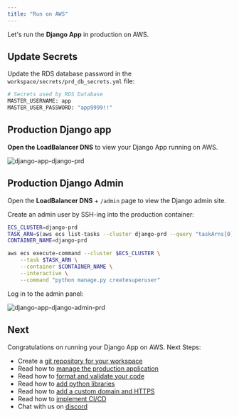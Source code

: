 ```yaml
---
title: "Run on AWS"
---
```


Let's run the **Django App** in production on AWS.

<Snippet file="aws-setup.mdx" />

## Update Secrets

Update the RDS database password in the `workspace/secrets/prd_db_secrets.yml` file:

```python workspace/secrets/prd_db_secrets.yml
# Secrets used by RDS Database
MASTER_USERNAME: app
MASTER_USER_PASSWORD: "app9999!!"
```

<Snippet file="create-llm-app-aws-resources.mdx" />

## Production Django app

**Open the LoadBalancer DNS** to view your Django App running on AWS.

![django-app-django-prd](/images/django-app-django-prd.png)

## Production Django Admin

Open the **LoadBalancer DNS** + `/admin` page to view the Django admin site.

Create an admin user by SSH-ing into the production container:

```bash
ECS_CLUSTER=django-prd
TASK_ARN=$(aws ecs list-tasks --cluster django-prd --query "taskArns[0]" --output text)
CONTAINER_NAME=django-prd

aws ecs execute-command --cluster $ECS_CLUSTER \
    --task $TASK_ARN \
    --container $CONTAINER_NAME \
    --interactive \
    --command "python manage.py createsuperuser"
```

Log in to the admin panel:

![django-app-django-admin-prd](/images/django-app-django-admin-prd.png)

<Snippet file="llm-app-update-production.mdx" />

<Snippet file="llm-app-delete-aws-resources.mdx" />

## Next

Congratulations on running your Django App on AWS. Next Steps:

- Create a [git repository for your workspace](/how-to/git-repo)
- Read how to [manage the production application](/how-to/production-app)
- Read how to [format and validate your code](/how-to/format-and-validate)
- Read how to [add python libraries](/how-to/python-libraries)
- Read how to [add a custom domain and HTTPS](how-to/domain-https)
- Read how to [implement CI/CD](how-to/ci-cd)
- Chat with us on [discord](https://discord.gg/4MtYHHrgA8)
